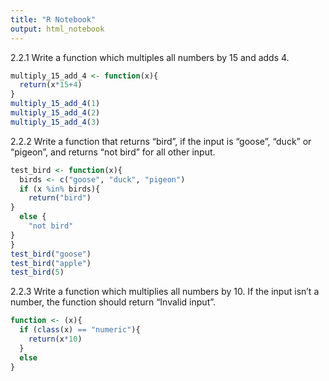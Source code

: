 ```yaml
---
title: "R Notebook"
output: html_notebook
---
```

2.2.1
Write a function which multiples all numbers by 15 and adds 4.
```r
multiply_15_add_4 <- function(x){
  return(x*15+4)
}
multiply_15_add_4(1)
multiply_15_add_4(2)
multiply_15_add_4(3)

```
2.2.2
Write a function that returns “bird”, if the input is “goose”, “duck” or “pigeon”, and returns “not bird” for all other input.
```r


test_bird <- function(x){
  birds <- c("goose", "duck", "pigeon")
  if (x %in% birds){
    return("bird")
}
  else {
    "not bird"
}
}
test_bird("goose")
test_bird("apple")
test_bird(5)
```
2.2.3
Write a function which multiplies all numbers by 10. If the input isn’t a number, the function should return “Invalid input”.
```r
function <- (x){
  if (class(x) == "numeric"){
    return(x*10)
  }
  else
}

```

